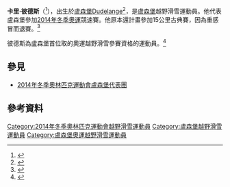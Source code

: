 {{Infobox sportsperson
| name           = 卡里·彼德斯
| image          =
| image_size     =
| caption        =
| birth_date     = {{Birth date and age|1985|11|17|mf=y}}
| birth_place    = [[盧森堡|盧森堡]]Dudelange
| height         = 
| weight         = 
| headercolor    = 
| show-medals    = n
| medaltemplates =
{{MedalSport|[[越野滑雪|越野滑雪]]}}
{{MedalCountry|{{LUX}}}}
}}

'''卡里·彼德斯'''（{{bd|1985年|11月17日}}<ref>{{Cite web |url=http://data.fis-ski.com/dynamic/athlete-biography.html?sector=CC&competitorid=91448&type=result |title=FIS Biography |accessdate=2016-02-08 |archive-date=2014-01-31 |archive-url=https://web.archive.org/web/20140131074102/http://data.fis-ski.com/dynamic/athlete-biography.html?sector=CC&competitorid=91448&type=result |dead-url=no }}</ref>），出生於[[盧森堡|盧森堡]]Dudelange<ref>{{Cite web |url=http://m.sochi2014.com/en/athlete-kari-peters |title=Sochi 2014 Biography |accessdate=2016-02-08 |archive-date=2014-02-22 |archive-url=https://web.archive.org/web/20140222000817/http://m.sochi2014.com/en/athlete-kari-peters |dead-url=no }}</ref>，是[[盧森堡|盧森堡]]越野滑雪運動員。他代表盧森堡參加[[2014年冬季奧運|2014年冬季奧運]]競速賽。他原本還計畫參加15公里古典賽，因為重感冒而退賽。<ref>{{cite news|last=|first=|date=13 February 2014|title=Kari Peters drops out of 15km Winter Olympics race|url=http://www.wort.lu/en/view/kari-peters-drops-out-of-15km-winter-olympics-race-52fcd6bce4b0a1b6529ee9e3|newspaper=wort.lu|location=|publisher=|accessdate=13 February 2014|deadurl=yes|archiveurl=https://web.archive.org/web/20140222203659/http://www.wort.lu/en/view/kari-peters-drops-out-of-15km-winter-olympics-race-52fcd6bce4b0a1b6529ee9e3|archivedate=2014年2月22日}}</ref>

彼德斯為盧森堡首位取的奧運越野滑雪參賽資格的運動員。<ref name="a">{{cite web |url=http://www.lessentiel.lu/fr/sports/sports_luxembourgeois/story/--Kari-Peters-avait-fait-des-JO-son-objectif---27909098 |title=Kari Peters avait fait des JO son objectif |trans_title=Kari Peters had his Olympic goal |language=fr |last1=Leyder |first1=Jean |last2= |first2= |date=18 January 2014 |website=http://www.lessentiel.lu/ |publisher=L'Essential |accessdate=24 January 2014 |archive-date=2014-02-18 |archive-url=https://web.archive.org/web/20140218214103/http://www.lessentiel.lu/fr/sports/sports_luxembourgeois/story/--Kari-Peters-avait-fait-des-JO-son-objectif---27909098 |dead-url=no }}</ref>

==參見==
*[[2014年冬季奧林匹克運動會盧森堡代表團|2014年冬季奧林匹克運動會盧森堡代表團]]

==參考資料==
{{Reflist}}

{{s-start}}
{{s-sports|oly}}
{{succession box
| before = [[Fleur_Maxwell|Fleur Maxwell]]
| title = {{LUX}}冬季奧運掌旗官
| years = [[2014年冬季奧林匹克運動會|2014 索契]]
| after = [[Matthieu_Osch|Matthieu Osch]]
}}
{{s-end}}

{{DEFAULTSORT:Peters, Kari}}
[[Category:2014年冬季奧林匹克運動會越野滑雪運動員|Category:2014年冬季奧林匹克運動會越野滑雪運動員]]
[[Category:盧森堡越野滑雪運動員|Category:盧森堡越野滑雪運動員]]
[[Category:盧森堡奧運越野滑雪運動員|Category:盧森堡奧運越野滑雪運動員]]